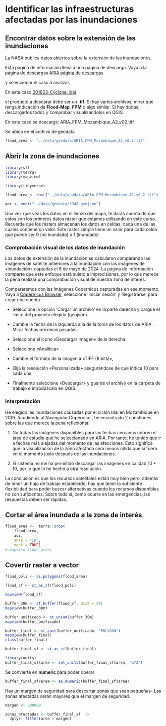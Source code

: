 # Identificar las infraestructuras afectadas por las inundaciones

## Encontrar datos sobre la extensión de las inundaciones

La NASA publica datos abiertos sobre la extensión de las inundaciones.

Esta página de información lleva a una página de descarga. Vaya a la página de descargas [ARIA página de descargas](https://aria-share.jpl.nasa.gov/)

y seleccionar el caso a analizar.

En este caso [201903-Cyclone_Idai](https://aria-share.jpl.nasa.gov/201903-Cyclone_Idai/)

el producto a descarar debe ser un **.tif**. Si hay varios archivos, mirar que tenga indicación de **Flood-Map**, **FPM** o algo similar. Si hay dudas, descargarlos todos y comprobar visualizándolos en QGIS.

En este caso se descarga: ARIA_FPM_Mozambique_A2_v02.tiff

Se ubica en el archivo de geodata

```r
flood_area <- "../data/geodata/ARIA_FPM_Mozambique_A2_v0.2.tif"
```

## Abrir la zona de inundaciones

```r
library(sf)
library(terra)
library(mapview)

library(tidyverse)
```


```r
flood_area <- rast("../data/geodata/ARIA_FPM_Mozambique_A2_v0.2.tif")

aoi <- vect("../data/geodata/5948.geojson")
```


Una vez que veas los datos en el lienzo del mapa, te darás cuenta de que estos son los primeros datos ráster que estamos utilizando en este curso. Recuerde que los rásters almacenan los datos en celdas, cada una de las cuales contiene un valor. Este raster simple tiene un valor para cada celda que puede ser 0 (no inundado) o 1 (inundado)

### Comprobación visual de los datos de inundación

Los datos de extensión de la inundación se calcularon comparando las imágenes de satélite anteriores a la inundación con las imágenes de «inundación» captadas el 6 de mayo de 2024. La página de información comparte que este enfoque está sujeto a imprecisiones, por lo que merece la pena realizar una comprobación visual de nuestra zona de interés.

Compararemos con las imágenes Copernicus capturadas en ese momento. Vaya a [Copernicus Browser](https://browser.dataspace.copernicus.eu), seleccione 'Iniciar sesión' y 'Registrarse' para crear una cuenta.

-   Seleccione la opción 'Cargar un archivo' en la parte derecha y cargue el límite del proyecto elegido (geojson).

-   Cambie la fecha de la izquierda a la de la toma de los datos de ARIA. Mirar fechas próximas pasadas.

-   Seleccione el icono «Descargar imagen» de la derecha.

-   Seleccione «Analítica»

-   Cambie el formato de la imagen a «TIFF (8 bits)»,

-   Elija la resolución «Personalizada» asegurándose de que indica 10 para cada una

-   Finalmente seleccione «Descargar» y guarde el archivo en la carpeta de trabajo e introdúzcalo en QGIS.



### Interpretación

He elegido las inundaciones causadas por el ciclón Idai en Mozambique en 2019. Acudiendo al Navegador Copérnico , he encontrado 2 cuestiones sobre las que merece la pena reflexionar.


1. No todas las imágenes disponibles para las fechas cercanas cubren el área de estudio que he seleccionado en ARIA. Por tanto, he tenido que ir a fechas más alejadas del momento de las afecciones. Esto significa que la visualización de la zona afectada será menos nítida que si fuera en el momento justo después de las inundaciones.


2. El sistema no me ha permitido descargar las imágenes en calidad 10 * 10, por lo que lo he hecho a otra resolución.


La conclusión es que los recursos satelitales están muy bien pero, además de tener un flujo de trabajo establecido, hay que tener la suficiente flexibilidad para poder buscar alternativas cuando los recursos disponibles no son suficientes. Sobre todo si, como ocurre en las emergencias, las respuestas deben ser rápidas.


## Cortar el área inundada a la zona de interés


```r
flood_area <-  terra::crop(
    flood_area,
    aoi,
    snap = "in",
    mask = TRUE)
# mapview(flood_area)
```

## Covertir raster a vector

```r
flood_poli <- as.polygons(flood_area)
```


```r
flood_sf <- st_as_sf(flood_poli)

mapview(flood_sf)
```
```r
buffer_30m <- st_buffer(flood_sf, dist = 30)
mapview(buffer_30m)
```


```r
buffer_unificado <- st_union(buffer_30m)
mapview(buffer_unificado)
```

```r
buffer_final <- st_cast(buffer_unificado, "POLYGON")
mapview(buffer_final)
class(buffer_final)
```

```r
buffer_final_sf <- st_as_sf(buffer_final)

```

```r
library(units)
buffer_final_sf$area <- set_units(buffer_final_sf$area, "m^2")

```


Se convierte en **numeric** para poder operar

```r
buffer_final_sf$area <- as.numeric(buffer_final_sf$area)

```

Hay un margen de seguridad para descartar zonas que sean pequeñas-
Las zonas afectadas serán mayores que el margen de seguridad.

```r
margen <- 300000
```


```r
zonas_afectadas <- buffer_final_sf  |> 
  dplyr::filter(area > margen)

```


